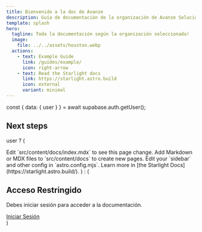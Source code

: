 ```yaml
---
title: Bienvenido a la doc de Avanze
description: Guía de documentación de la organización de Avanze Soluciones.
template: splash
hero:
  tagline: Toda la documentación según la organización seleccionada!
  image:
    file: ../../assets/houston.webp
  actions:
    - text: Example Guide
      link: /guides/example/
      icon: right-arrow
    - text: Read the Starlight docs
      link: https://starlight.astro.build
      icon: external
      variant: minimal
---
```


const { data: { user } } = await supabase.auth.getUser();


## Next steps

user ? 
(

<CardGrid stagger>
	<Card title="Update content" icon="pencil">
		Edit `src/content/docs/index.mdx` to see this page change.
	</Card>
	<Card title="Add new content" icon="add-document">
		Add Markdown or MDX files to `src/content/docs` to create new pages.
	</Card>
	<Card title="Configure your site" icon="setting">
		Edit your `sidebar` and other config in `astro.config.mjs`.
	</Card>
	<Card title="Read the docs" icon="open-book">
		Learn more in [the Starlight Docs](https://starlight.astro.build/).
	</Card>
</CardGrid>
) : (
    <div class="text-center py-8">
      <h2 class="text-xl font-bold mb-4">Acceso Restringido</h2>
      <p class="mb-4">Debes iniciar sesión para acceder a la documentación.</p>
      <a href="/login" class="bg-blue-600 text-white px-4 py-2 rounded hover:bg-blue-700">
        Iniciar Sesión
      </a>
    </div>
)	
